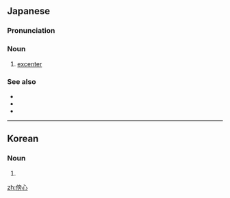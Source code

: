 ==Japanese==
{{ja-kanjitab|ぼう|しん|yomi=o}}

===Pronunciation===
{{ja-pron|acc=h|y=go|ぼうしん}}

===Noun===
{{ja-noun|ぼうしん|hhira=ばうしん}}

# {{lb|ja|geometry|sort=ほうしん'}} [[excenter]]

===See also===
* {{ja-r|傍%接%円|ぼう%せつ%えん}}
* {{ja-r|内%心|ない%しん}}
* {{ja-r|外%心|がい%しん}}

----

==Korean==
{{ko-hanjatab}}

===Noun===
{{ko-noun|hangeul=방심|mr=pangsim|y=pangsim}}

# {{hanja form of|방심|[[excenter]]}}

[[zh:傍心]]